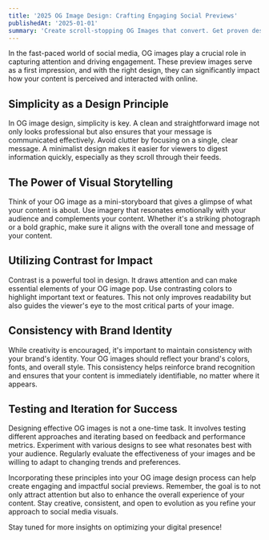 ```yaml
---
title: '2025 OG Image Design: Crafting Engaging Social Previews'
publishedAt: '2025-01-01'
summary: 'Create scroll-stopping OG Images that convert. Get proven design tips for layout, colors, and typography, plus ready-to-use templates that boost CTR by 2x.'
---
```


In the fast-paced world of social media, OG images play a crucial role in capturing attention and driving engagement. These preview images serve as a first impression, and with the right design, they can significantly impact how your content is perceived and interacted with online.

## Simplicity as a Design Principle

In OG image design, simplicity is key. A clean and straightforward image not only looks professional but also ensures that your message is communicated effectively. Avoid clutter by focusing on a single, clear message. A minimalist design makes it easier for viewers to digest information quickly, especially as they scroll through their feeds.

## The Power of Visual Storytelling

Think of your OG image as a mini-storyboard that gives a glimpse of what your content is about. Use imagery that resonates emotionally with your audience and complements your content. Whether it's a striking photograph or a bold graphic, make sure it aligns with the overall tone and message of your content.

## Utilizing Contrast for Impact

Contrast is a powerful tool in design. It draws attention and can make essential elements of your OG image pop. Use contrasting colors to highlight important text or features. This not only improves readability but also guides the viewer's eye to the most critical parts of your image.

## Consistency with Brand Identity

While creativity is encouraged, it's important to maintain consistency with your brand's identity. Your OG images should reflect your brand's colors, fonts, and overall style. This consistency helps reinforce brand recognition and ensures that your content is immediately identifiable, no matter where it appears.

## Testing and Iteration for Success

Designing effective OG images is not a one-time task. It involves testing different approaches and iterating based on feedback and performance metrics. Experiment with various designs to see what resonates best with your audience. Regularly evaluate the effectiveness of your images and be willing to adapt to changing trends and preferences.

Incorporating these principles into your OG image design process can help create engaging and impactful social previews. Remember, the goal is to not only attract attention but also to enhance the overall experience of your content. Stay creative, consistent, and open to evolution as you refine your approach to social media visuals.

Stay tuned for more insights on optimizing your digital presence!